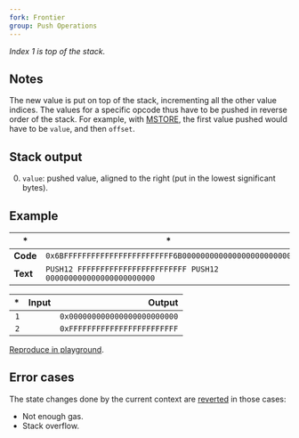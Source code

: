 ```yaml
---
fork: Frontier
group: Push Operations
---
```


*Index 1 is top of the stack.*

## Notes

The new value is put on top of the stack, incrementing all the other value indices. The values for a specific opcode thus have to be pushed in reverse order of the stack. For example, with [MSTORE](/#52), the first value pushed would have to be `value`, and then `offset`.

## Stack output

0. `value`: pushed value, aligned to the right (put in the lowest significant bytes).

## Example

| * | * |
|---|---|
| **Code** | `0x6BFFFFFFFFFFFFFFFFFFFFFFFF6B000000000000000000000000` |
| **Text** | `PUSH12 FFFFFFFFFFFFFFFFFFFFFFFF PUSH12 000000000000000000000000` |

| * | Input | Output |
|--:|------:|-------:|
| `1` | | `0x000000000000000000000000` |
| `2` | | `0xFFFFFFFFFFFFFFFFFFFFFFFF` |

[Reproduce in playground](/playground?unit=Wei&codeType=Mnemonic&code='zx~~~~~~%5Cnz'~FFFFzPUSH12%200%01z~_).

## Error cases

The state changes done by the current context are [reverted](#FD) in those cases:
- Not enough gas.
- Stack overflow.
